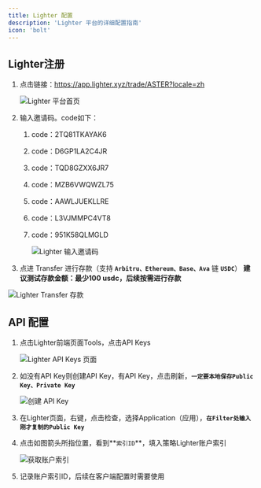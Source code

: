 ```yaml
---
title: Lighter 配置
description: 'Lighter 平台的详细配置指南'
icon: 'bolt'
---
```


## Lighter注册

1. 点击链接：https://app.lighter.xyz/trade/ASTER?locale=zh

    <img src="/images/lighter/001.png" alt="Lighter 平台首页" />

2. 输入邀请码。code如下：
    1. code：2TQ81TKAYAK6
    2. code：D6GP1LA2C4JR
    3. code：TQD8GZXX6JR7
    4. code：MZB6VWQWZL75
    5. code：AAWLJUEKLLRE
    6. code：L3VJMMPC4VT8
    7. code：951K58QLMGLD

        <img src="/images/lighter/002.png" alt="Lighter 输入邀请码" />

3. 点进 Transfer 进行存款（支持 **`Arbitru、Ethereum、Base、Ava`** 链 **`USDC`**）
**建议测试存款金额：最少100 usdc，后续按需进行存款**

<img src="/images/lighter/003.png" alt="Lighter Transfer 存款" />

## API 配置

1. 点击Lighter前端页面Tools，点击API Keys

   <img src="/images/lighter/004.png" alt="Lighter API Keys 页面" />

2. 如没有API Key则创建API Key，有API Key，点击刷新，**`一定要本地保存Public Key、Private Key`**

   <img src="/images/lighter/005.png" alt="创建 API Key" />

3. 在Lighter页面，右键，点击检查，选择Application（应用），**`在Filter处输入刚才复制的Public Key`**

4. 点击如图箭头所指位置，看到**`索引ID`**，填入策略Lighter账户索引

   <img src="/images/lighter/006.png" alt="获取账户索引" />

5. 记录账户索引ID，后续在客户端配置时需要使用